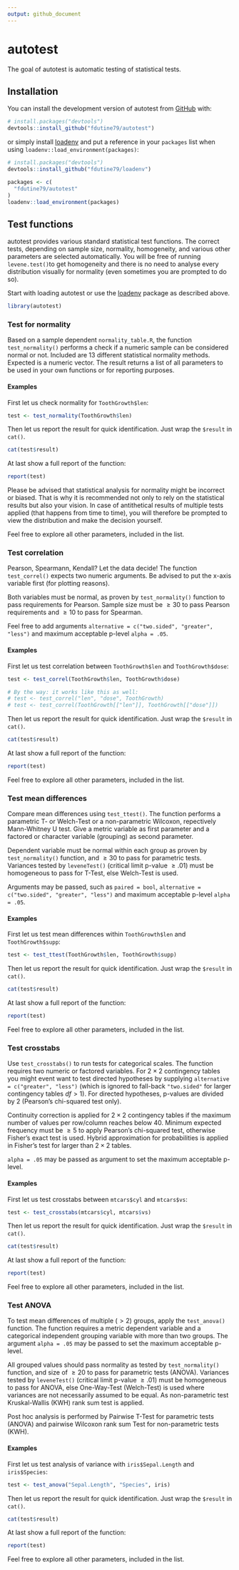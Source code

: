 ```yaml
---
output: github_document
---
```


# autotest

The goal of autotest is automatic testing of statistical tests.

## Installation

You can install the development version of autotest from [GitHub](https://github.com/) with:

``` r
# install.packages("devtools")
devtools::install_github("fdutine79/autotest")
```

or simply install [loadenv](https://github.com/fdutine79/loadenv) and put a reference in your `packages` list when using `loadenv::load_environment(packages)`:

``` r
# install.packages("devtools")
devtools::install_github("fdutine79/loadenv")

packages <- c(
  "fdutine79/autotest"
)
loadenv::load_environment(packages)
```

## Test functions

autotest provides various standard statistical test functions. The correct tests, depending on sample size, normality, homogeneity, and various other parameters are selected automatically. You will be free of running `levene.test()`to get homogeneity and there is no need to analyse every distribution visually for normality (even sometimes you are prompted to do so).

Start with loading autotest or use the [loadenv](https://github.com/fdutine79/loadenv) package as described above.

``` r
library(autotest)
```

### Test for normality

Based on a sample dependent `normality_table.R`, the function `test_normality()` performs a check if a numeric sample can be considered normal or not. Included are 13 different statistical normality methods. Expected is a numeric vector. The result returns a list of all parameters to be used in your own functions or for reporting purposes.

#### Examples

First let us check normality for `ToothGrowth$len`:

``` r
test <- test_normality(ToothGrowth$len)
```

Then let us report the result for quick identification. Just wrap the `$result` in `cat()`.

``` r
cat(test$result)
```

At last show a full report of the function:

``` r
report(test)
```

Please be advised that statistical analysis for normality might be incorrect or biased. That is why it is recommended not only to rely on the statistical results but also your vision. In case of antithetical results of multiple tests applied (that happens from time to time), you will therefore be prompted to view the distribution and make the decision yourself.

Feel free to explore all other parameters, included in the list.

### Test correlation

Pearson, Spearmann, Kendall? Let the data decide! The function `test_correl()` expects two numeric arguments. Be advised to put the x-axis variable first (for plotting reasons).

Both variables must be normal, as proven by `test_normality()` function to pass requirements for Pearson. Sample size must be $\ge 30$ to pass Pearson requirements and $\ge 10$ to pass for Spearman.

Feel free to add arguments `alternative = c("two.sided", "greater", "less")` and maximum acceptable p-level `alpha = .05`.

#### Examples

First let us test correlation between `ToothGrowth$len` and `ToothGrowth$dose`:

``` r
test <- test_correl(ToothGrowth$len, ToothGrowth$dose)

# By the way: it works like this as well:
# test <- test_correl("len", "dose", ToothGrowth)
# test <- test_correl(ToothGrowth[["len"]], ToothGrowth[["dose"]])
```

Then let us report the result for quick identification. Just wrap the `$result` in `cat()`.

``` r
cat(test$result)
```

At last show a full report of the function:

``` r
report(test)
```

Feel free to explore all other parameters, included in the list.

### Test mean differences

Compare mean differences using `test_ttest()`. The function performs a parametric T- or Welch-Test or a non-parametric Wilcoxon, repectively Mann-Whitney U test. Give a metric variable as first parameter and a factored or character variable (grouping) as second parameter.

Dependent variable must be normal within each group as proven by `test_normality()` function, and $\ge 30$ to pass for parametric tests. Variances tested by `leveneTest()` (critical limit p-value $\ge .01$) must be homogeneous to pass for T-Test, else Welch-Test is used.

Arguments may be passed, such as `paired = bool`, `alternative = c("two.sided", "greater", "less")` and maximum acceptable p-level `alpha = .05`.

#### Examples

First let us test mean differences within `ToothGrowth$len` and `ToothGrowth$supp`:

``` r
test <- test_ttest(ToothGrowth$len, ToothGrowth$supp)
```

Then let us report the result for quick identification. Just wrap the `$result` in `cat()`.

``` r
cat(test$result)
```

At last show a full report of the function:

``` r
report(test)
```

Feel free to explore all other parameters, included in the list.

### Test crosstabs

Use `test_crosstabs()` to run tests for categorical scales. The function requires two numeric or factored variables. For $2 \times 2$ contingency tables you might event want to test directed hypotheses by supplying `alternative = c("greater", "less")` (which is ignored to fall-back `"two.sided"` for larger contingency tables $df \gt 1$). For directed hypotheses, p-values are divided by $2$ (Pearson's chi-squared test only).

Continuity correction is applied for $2 \times 2$ contingency tables if the maximum number of values per row/column reaches below $40$. Minimum expected frequency must be $\ge 5$ to apply Pearson's chi-squared test, otherwise Fisher's exact test is used. Hybrid approximation for probabilities is applied in Fisher's test for larger than $2 \times 2$ tables.

`alpha = .05` may be passed as argument to set the maximum acceptable p-level.

#### Examples

First let us test crosstabs between `mtcars$cyl` and `mtcars$vs`:

``` r
test <- test_crosstabs(mtcars$cyl, mtcars$vs)
```

Then let us report the result for quick identification. Just wrap the `$result` in `cat()`.

``` r
cat(test$result)
```

At last show a full report of the function:

``` r
report(test)
```

Feel free to explore all other parameters, included in the list.

### Test ANOVA

To test mean differences of multiple ($\gt 2$) groups, apply the `test_anova()` function. The function requires a metric dependent variable and a categorical independent grouping variable with more than two groups. The argument `alpha = .05` may be passed to set the maximum acceptable p-level.

All grouped values should pass normality as tested by `test_normality()` function, and size of $\ge 20$ to pass for parametric tests (ANOVA). Variances tested by `leveneTest()` (critical limit p-value $\ge .01$) must be homogeneous to pass for ANOVA, else One-Way-Test (Welch-Test) is used where variances are not necessarily assumed to be equal. As non-parametric test Kruskal-Wallis (KWH) rank sum test is applied.

Post hoc analysis is performed by Pairwise T-Test for parametric tests (ANOVA) and pairwise Wilcoxon rank sum Test for non-parametric tests (KWH).

#### Examples

First let us test analysis of variance with `iris$Sepal.Length` and `iris$Species`:

``` r
test <- test_anova("Sepal.Length", "Species", iris)
```

Then let us report the result for quick identification. Just wrap the `$result` in `cat()`.

``` r
cat(test$result)
```

At last show a full report of the function:

``` r
report(test)
```

Feel free to explore all other parameters, included in the list.
